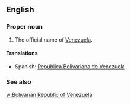 ==English==

===Proper noun===
{{en-proper noun|sg=[[Bolivarian]] [[Republic]] of [[Venezuela]]}}

# The official name of [[Venezuela]].

====Translations====
* Spanish: [[República Bolivariana de Venezuela]]

===See also===
[[w:Bolivarian Republic of Venezuela]]